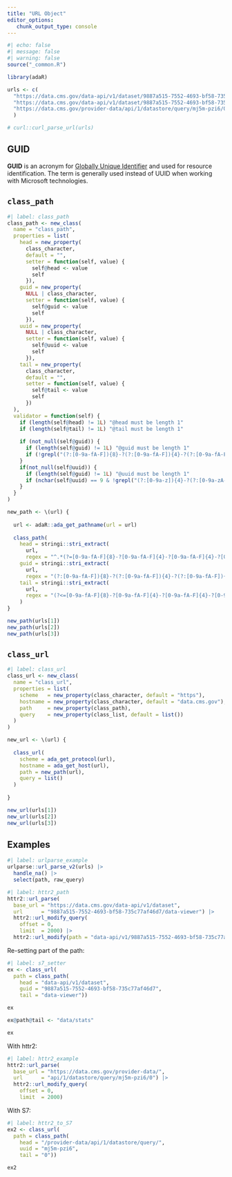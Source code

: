 ```yaml
---
title: "URL Object"
editor_options: 
   chunk_output_type: console
---
```


```r
#| echo: false
#| message: false
#| warning: false
source("_common.R")

library(adaR)

urls <- c(
  "https://data.cms.gov/data-api/v1/dataset/9887a515-7552-4693-bf58-735c77af46d7/data/stats",
  "https://data.cms.gov/data-api/v1/dataset/9887a515-7552-4693-bf58-735c77af46d7/data-viewer?size=5000&offset=10000",
  "https://data.cms.gov/provider-data/api/1/datastore/query/mj5m-pzi6/0?offset=0&limit=2000"
  )

# curl::curl_parse_url(urls)
```

## GUID

__GUID__ is an acronym for [Globally Unique Identifier](https://uibakery.io/regex-library/guid-regex-python) and used for resource identification. The term is generally used instead of UUID when working with Microsoft technologies.

## `class_path`

```r
#| label: class_path
class_path <- new_class(
  name = "class_path",
  properties = list(
    head = new_property(
      class_character,
      default = "",
      setter = function(self, value) {
        self@head <- value
        self
      }),
    guid = new_property(
      NULL | class_character,
      setter = function(self, value) {
        self@guid <- value
        self
      }),
    uuid = new_property(
      NULL | class_character,
      setter = function(self, value) {
        self@uuid <- value
        self
      }),
    tail = new_property(
      class_character,
      default = "",
      setter = function(self, value) {
        self@tail <- value
        self
      })
  ),
  validator = function(self) { 
    if (length(self@head) != 1L) "@head must be length 1" 
    if (length(self@tail) != 1L) "@tail must be length 1"
    
    if (not_null(self@guid)) {
      if (length(self@guid) != 1L) "@guid must be length 1" 
      if (!grepl("(?:[0-9a-fA-F]){8}-?(?:[0-9a-fA-F]){4}-?(?:[0-9a-fA-F]){4}-?(?:[0-9a-fA-F]){4}-?(?:[0-9a-fA-F]){12}", self@guid)) "@guid invalid"
    }
    if(not_null(self@uuid)) {
      if (length(self@guid) != 1L) "@uuid must be length 1" 
      if (nchar(self@uuid) == 9 & !grepl("(?:[0-9a-z]){4}-?(?:[0-9a-zA-F]){4}", self@uuid)) "@uuid invalid"
    }
  }
)
```

```r
new_path <- \(url) {
  
  url <- adaR::ada_get_pathname(url = url)
  
  class_path(
    head = stringi::stri_extract(
      url,
      regex = "^.*(?=[0-9a-fA-F]{8}-?[0-9a-fA-F]{4}-?[0-9a-fA-F]{4}-?[0-9a-fA-F]{4}-?[0-9a-fA-F]{12})"),
    guid = stringi::stri_extract(
      url,
      regex = "(?:[0-9a-fA-F]){8}-?(?:[0-9a-fA-F]){4}-?(?:[0-9a-fA-F]){4}-?(?:[0-9a-fA-F]){4}-?(?:[0-9a-fA-F]){12}"),
    tail = stringi::stri_extract(
      url,
      regex = "(?<=[0-9a-fA-F]{8}-?[0-9a-fA-F]{4}-?[0-9a-fA-F]{4}-?[0-9a-fA-F]{4}-?[0-9a-fA-F]{12}).*$")
    )
}

new_path(urls[1])
new_path(urls[2])
new_path(urls[3])
```

## `class_url`

```r
#| label: class_url
class_url <- new_class(
  name = "class_url",
  properties = list(
    scheme   = new_property(class_character, default = "https"),
    hostname = new_property(class_character, default = "data.cms.gov"),
    path     = new_property(class_path),
    query    = new_property(class_list, default = list())
  )
)
```


```r
new_url <- \(url) {
  
  class_url(
    scheme = ada_get_protocol(url),
    hostname = ada_get_host(url),
    path = new_path(url),
    query = list()
  )
  
}

new_url(urls[1])
new_url(urls[2])
new_url(urls[3])
```


## Examples

```r
#| label: urlparse_example
urlparse::url_parse_v2(urls) |> 
  handle_na() |> 
  select(path, raw_query)
```

```r
#| label: httr2_path
httr2::url_parse(
  base_url = "https://data.cms.gov/data-api/v1/dataset", 
  url      = "9887a515-7552-4693-bf58-735c77af46d7/data-viewer") |> 
  httr2::url_modify_query(
    offset = 0, 
    limit  = 2000) |> 
  httr2::url_modify(path = "data-api/v1/9887a515-7552-4693-bf58-735c77af46d7/data/stats")
```

Re-setting part of the path:

```r
#| label: s7_setter
ex <- class_url(
  path = class_path(
    head = "data-api/v1/dataset",
    guid = "9887a515-7552-4693-bf58-735c77af46d7",
    tail = "data-viewer"))

ex

ex@path@tail <- "data/stats"

ex
```

With httr2:

```r
#| label: httr2_example
httr2::url_parse(
  base_url = "https://data.cms.gov/provider-data/", 
  url      = "api/1/datastore/query/mj5m-pzi6/0") |> 
  httr2::url_modify_query(
    offset = 0, 
    limit  = 2000)
```

With S7:

```r
#| label: httr2_to_S7
ex2 <- class_url(
  path = class_path(
    head = "/provider-data/api/1/datastore/query/",
    uuid = "mj5m-pzi6",
    tail = "0"))

ex2
```

